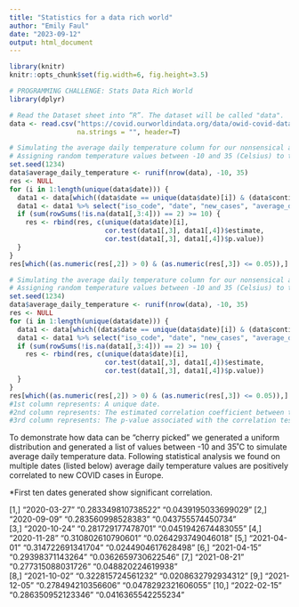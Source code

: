 ```yaml
---
title: "Statistics for a data rich world"
author: "Emily Faul"
date: "2023-09-12"
output: html_document
--- 
```



```r
library(knitr)
knitr::opts_chunk$set(fig.width=6, fig.height=3.5) 
```


```r
# PROGRAMMING CHALLENGE: Stats Data Rich World
library(dplyr)
```


```r
# Read the Dataset sheet into “R”. The dataset will be called "data".
data <- read.csv("https://covid.ourworldindata.org/data/owid-covid-data.csv",
                 na.strings = "", header=T)


```

```r
# Simulating the average daily temperature column for our nonsensical analysis.
# Assigning random temperature values between -10 and 35 (Celsius) to the new column.
set.seed(1234)
data$average_daily_temperature <- runif(nrow(data), -10, 35)
res <- NULL
for (i in 1:length(unique(data$date))) {
  data1 <- data[which((data$date == unique(data$date)[i]) & (data$continent == "Europe")),]
  data1 <- data1 %>% select("iso_code", "date", "new_cases", "average_daily_temperature")
  if (sum(rowSums(!is.na(data1[,3:4])) == 2) >= 10) {
    res <- rbind(res, c(unique(data$date)[i],
                        cor.test(data1[,3], data1[,4])$estimate,
                        cor.test(data1[,3], data1[,4])$p.value))
  }
}
res[which((as.numeric(res[,2]) > 0) & (as.numeric(res[,3]) <= 0.05)),]
```







```r
# Simulating the average daily temperature column for our nonsensical analysis.
# Assigning random temperature values between -10 and 35 (Celsius) to the new column.
set.seed(1234)
data$average_daily_temperature <- runif(nrow(data), -10, 35)
res <- NULL
for (i in 1:length(unique(data$date))) {
  data1 <- data[which((data$date == unique(data$date)[i]) & (data$continent == "Europe")),]
  data1 <- data1 %>% select("iso_code", "date", "new_cases", "average_daily_temperature")
  if (sum(rowSums(!is.na(data1[,3:4])) == 2) >= 10) {
    res <- rbind(res, c(unique(data$date)[i],
                        cor.test(data1[,3], data1[,4])$estimate,
                        cor.test(data1[,3], data1[,4])$p.value))
  }
}
res[which((as.numeric(res[,2]) > 0) & (as.numeric(res[,3]) <= 0.05)),] 
#1st column represents: A unique date.
#2nd column represents: The estimated correlation coefficient between the two variables (new cases and average daily temperature).
#3rd column represents: The p-value associated with the correlation test.
```


To demonstrate how data can be "cherry picked" we generated a uniform distribution and generated a list of values between -10 and 35˚C to simulate average daily temperature data. Following statistical analysis we found on multiple dates (listed below) average daily temperature values are positively correlated to new COVID cases in Europe.  

*First ten dates generated show significant correlation. 

 [1,] "2020-03-27" "0.283349810738522" "0.0439195033699029" 
 [2,] "2020-09-09" "0.283560998528383" "0.043755574450734"  
 [3,] "2020-10-24" "0.281729177478701" "0.0451942674483055" 
 [4,] "2020-11-28" "0.310802610790601" "0.0264293749046018" 
 [5,] "2021-04-01" "0.314722691341704" "0.0244904617628498" 
 [6,] "2021-04-15" "0.29398371143264"  "0.0362659730622546" 
 [7,] "2021-08-21" "0.277315088031726" "0.048820224619938"  
 [8,] "2021-10-02" "0.322815724561232" "0.0208632792934312" 
 [9,] "2021-12-05" "0.278494210356606" "0.0478292321606055" 
[10,] "2022-02-15" "0.286350952123346" "0.0416365542255234" 









  




